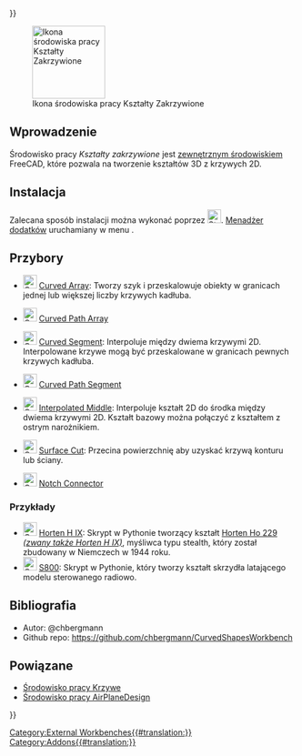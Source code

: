 <languages/>
{{UnfinishedDocu{{#translation:}}}}

[[File:CurvedShapes_CurvedArray.svg|thumb|128px|Ikona środowiska pracy Kształty Zakrzywione]]

{{TOCright}}

<span id="Introduction"></span>
==Wprowadzenie==

Środowisko pracy ''Kształty zakrzywione'' jest [[External_workbenches/pl|zewnętrznym środowiskiem]] FreeCAD, które pozwala na tworzenie kształtów 3D z krzywych 2D. 

<span id="Installation"></span>
==Instalacja==

Zalecana sposób instalacji można wykonać poprzez [[Image:Std_AddonMgr.svg|24px|link=Std_AddonMgr/pl]]. [[Std_AddonMgr/pl|Menadżer dodatków]] uruchamiany w menu {{MenuCommand|Przybory → Menadżer dodatków}}.

<span id="Tools"></span>
==Przybory==

* [[Image:CurvedShapes_CurvedArray.svg|24px|link=CurvedShapes_CurvedArray]] [[CurvedShapes_CurvedArray/pl|Curved Array]]: Tworzy szyk i przeskalowuje obiekty w granicach jednej lub większej liczby krzywych kadłuba.

* [[Image:CurvedShapes_CurvedPathArray.svg|24px|link=CurvedShapes_CurvedPathArray]] [[CurvedShapes_CurvedPathArray/pl|Curved Path Array]]

* [[Image:CurvedShapes_CurvedSegment.svg|24px|link=CurvedShapes_CurvedSegment]] [[CurvedShapes_CurvedSegment/pl|Curved Segment]]: Interpoluje między dwiema krzywymi 2D. Interpolowane krzywe mogą być przeskalowane w granicach pewnych krzywych kadłuba.

* [[Image:CurvedShapes_CurvedPathSegment.svg|24px|link=CurvedShapes_CurvedPathSegment]] [[CurvedShapes_CurvedPathSegment/pl|Curved Path Segment]]

* [[Image:CurvedShapes_InterpolatedMiddle.svg|24px|link=CurvedShapes_InterpolatedMiddle]] [[CurvedShapes_InterpolatedMiddle/pl|Interpolated Middle]]: Interpoluje kształt 2D do środka między dwiema krzywymi 2D. Kształt bazowy można połączyć z kształtem z ostrym narożnikiem.

* [[Image:CurvedShapes_SurfaceCut.svg|24px|link=CurvedShapes_SurfaceCut]] [[CurvedShapes_SurfaceCut/pl|Surface Cut]]: Przecina powierzchnię aby uzyskać krzywą konturu lub ściany.

* [[Image:CurvedShapes_NotchConnector.svg|24px|link=CurvedShapes_NotchConnector]] [[CurvedShapes_CurvedPathSegment/pl|Notch Connector]]

<span id="Examples"></span>
===Przykłady===

* [[Image:CurvedShapes_HortenHIX.svg|24px|link=CurvedShapes_HortenHIX/pl]] [[CurvedShapes_HortenHIX/pl|Horten H IX]]: Skrypt w Pythonie tworzący kształt [https://en.wikipedia.org/wiki/Horten_Ho_229 Horten Ho 229 ''(zwany także Horten H IX)''], myśliwca typu stealth, który został zbudowany w Niemczech w 1944 roku.
* [[Image:CurvedShapes_FlyingWingS800.svg|24px|link=CurvedShapes_FlyingWingS800/pl]] [[CurvedShapes_FlyingWingS800/pl|S800]]: Skrypt w Pythonie, który tworzy kształt skrzydła latającego modelu sterowanego radiowo.

<span id="References"></span>
==Bibliografia==

<div class="mw-translate-fuzzy">
* Autor: @chbergmann
* Github repo: https://github.com/chbergmann/CurvedShapesWorkbench
</div>

<span id="Related"></span>
==Powiązane==

* [[Curves_Workbench/pl|Środowisko pracy Krzywe]]
* [https://github.com/FredsFactory/FreeCAD_AirPlaneDesign Środowisko pracy AirPlaneDesign]


[[Category:External Workbenches{{#translation:}}]]
[[Category:Addons{{#translation:}}]]
{{Userdocnavi{{#translation:}}}}